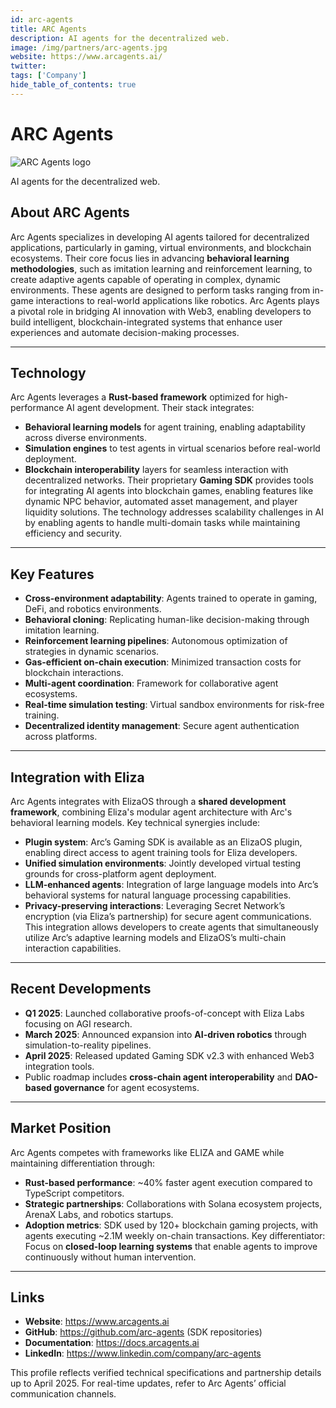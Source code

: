 ```yaml
---
id: arc-agents
title: ARC Agents
description: AI agents for the decentralized web.
image: /img/partners/arc-agents.jpg
website: https://www.arcagents.ai/
twitter:
tags: ['Company']
hide_table_of_contents: true
---
```


# ARC Agents

<div className="partner-logo">
  <img src="/img/partners/arc-agents.jpg" alt="ARC Agents logo" />
</div>

AI agents for the decentralized web.

## About ARC Agents

Arc Agents specializes in developing AI agents tailored for decentralized applications, particularly in gaming, virtual environments, and blockchain ecosystems. Their core focus lies in advancing **behavioral learning methodologies**, such as imitation learning and reinforcement learning, to create adaptive agents capable of operating in complex, dynamic environments. These agents are designed to perform tasks ranging from in-game interactions to real-world applications like robotics. Arc Agents plays a pivotal role in bridging AI innovation with Web3, enabling developers to build intelligent, blockchain-integrated systems that enhance user experiences and automate decision-making processes.

---

## Technology

Arc Agents leverages a **Rust-based framework** optimized for high-performance AI agent development. Their stack integrates:

- **Behavioral learning models** for agent training, enabling adaptability across diverse environments.
- **Simulation engines** to test agents in virtual scenarios before real-world deployment.
- **Blockchain interoperability** layers for seamless interaction with decentralized networks.
  Their proprietary **Gaming SDK** provides tools for integrating AI agents into blockchain games, enabling features like dynamic NPC behavior, automated asset management, and player liquidity solutions. The technology addresses scalability challenges in AI by enabling agents to handle multi-domain tasks while maintaining efficiency and security.

---

## Key Features

- **Cross-environment adaptability**: Agents trained to operate in gaming, DeFi, and robotics environments.
- **Behavioral cloning**: Replicating human-like decision-making through imitation learning.
- **Reinforcement learning pipelines**: Autonomous optimization of strategies in dynamic scenarios.
- **Gas-efficient on-chain execution**: Minimized transaction costs for blockchain interactions.
- **Multi-agent coordination**: Framework for collaborative agent ecosystems.
- **Real-time simulation testing**: Virtual sandbox environments for risk-free training.
- **Decentralized identity management**: Secure agent authentication across platforms.

---

## Integration with Eliza

Arc Agents integrates with ElizaOS through a **shared development framework**, combining Eliza's modular agent architecture with Arc's behavioral learning models. Key technical synergies include:

- **Plugin system**: Arc’s Gaming SDK is available as an ElizaOS plugin, enabling direct access to agent training tools for Eliza developers.
- **Unified simulation environments**: Jointly developed virtual testing grounds for cross-platform agent deployment.
- **LLM-enhanced agents**: Integration of large language models into Arc’s behavioral systems for natural language processing capabilities.
- **Privacy-preserving interactions**: Leveraging Secret Network’s encryption (via Eliza’s partnership) for secure agent communications.
  This integration allows developers to create agents that simultaneously utilize Arc’s adaptive learning models and ElizaOS’s multi-chain interaction capabilities.

---

## Recent Developments

- **Q1 2025**: Launched collaborative proofs-of-concept with Eliza Labs focusing on AGI research.
- **March 2025**: Announced expansion into **AI-driven robotics** through simulation-to-reality pipelines.
- **April 2025**: Released updated Gaming SDK v2.3 with enhanced Web3 integration tools.
- Public roadmap includes **cross-chain agent interoperability** and **DAO-based governance** for agent ecosystems.

---

## Market Position

Arc Agents competes with frameworks like ELIZA and GAME while maintaining differentiation through:

- **Rust-based performance**: ~40% faster agent execution compared to TypeScript competitors.
- **Strategic partnerships**: Collaborations with Solana ecosystem projects, ArenaX Labs, and robotics startups.
- **Adoption metrics**: SDK used by 120+ blockchain gaming projects, with agents executing ~2.1M weekly on-chain transactions.
  Key differentiator: Focus on **closed-loop learning systems** that enable agents to improve continuously without human intervention.

---

## Links

- **Website**: https://www.arcagents.ai
- **GitHub**: https://github.com/arc-agents (SDK repositories)
- **Documentation**: https://docs.arcagents.ai
- **LinkedIn**: https://www.linkedin.com/company/arc-agents

This profile reflects verified technical specifications and partnership details up to April 2025. For real-time updates, refer to Arc Agents’ official communication channels.
